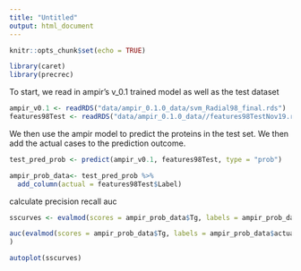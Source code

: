 ```yaml
---
title: "Untitled"
output: html_document
---
```


```r
knitr::opts_chunk$set(echo = TRUE)
```

```r
library(caret)
library(precrec)
```

To start, we read in ampir's v_0.1 trained model as well as the test dataset
```r
ampir_v0.1 <- readRDS("data/ampir_0.1.0_data/svm_Radial98_final.rds")
features98Test <- readRDS("data/ampir_0.1.0_data//features98TestNov19.rds")
```

We then use the ampir model to predict the proteins in the test set. We then add the actual cases to the prediction outcome.
```r
test_pred_prob <- predict(ampir_v0.1, features98Test, type = "prob")

ampir_prob_data<- test_pred_prob %>%
  add_column(actual = features98Test$Label)
```

calculate precision recall auc
```r


sscurves <- evalmod(scores = ampir_prob_data$Tg, labels = ampir_prob_data$actual)

auc(evalmod(scores = ampir_prob_data$Tg, labels = ampir_prob_data$actual)
)

autoplot(sscurves)
```


